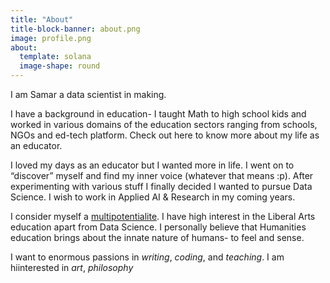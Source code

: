 ```yaml
---
title: "About"
title-block-banner: about.png
image: profile.png
about:
  template: solana
  image-shape: round
---
```

I am Samar a data scientist in making. 

I have a background in education- I taught Math to high school kids and worked in various domains of the education sectors ranging from schools, NGOs and ed-tech platform. Check out here to know more about my life as an educator.

I loved my days as an educator but I wanted more in life. I went on to "discover" myself and find my inner voice (whatever that means :p). After experimenting with various stuff I finally decided I wanted to pursue Data Science. I wish to work in Applied AI & Research in my coming years.

I consider myself a [multipotentialite](https://www.youtube.com/watch?v=4sZdcB6bjI8). I have high interest in the Liberal Arts education apart from Data Science. I personally believe that Humanities education brings about the innate nature of humans- to feel and sense. 

I want to  enormous passions in *writing*, *coding*, and *teaching*. I am hiinterested in *art*,  *philosophy* 
